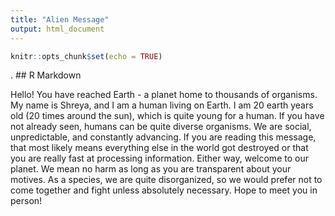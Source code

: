 ```yaml
---
title: "Alien Message"
output: html_document
---
```


```r
knitr::opts_chunk$set(echo = TRUE)
```
.
## R Markdown

Hello! You have reached Earth - a planet home to thousands of organisms. My name is Shreya, and I am a human living on Earth. I am 20 earth years old (20 times around the sun), which is quite young for a human. If you have not already seen, humans can be quite diverse organisms. We are social, unpredictable, and constantly advancing. If you are reading this message, that most likely means everything else in the world got destroyed or that you are really fast at processing information. Either way, welcome to our planet. We mean no harm as long as you are transparent about your motives. As a species, we are quite disorganized, so we would prefer not to come together and fight unless absolutely necessary. Hope to meet you in person!

